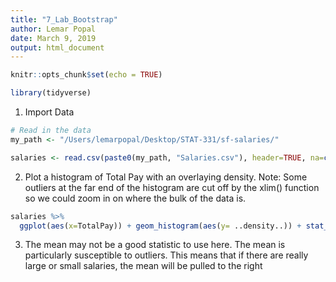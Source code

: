 ```yaml
---
title: "7_Lab_Bootstrap"
author: Lemar Popal
date: March 9, 2019
output: html_document
---
```


```r
knitr::opts_chunk$set(echo = TRUE)
```

```r
library(tidyverse)
```

1. Import Data
```r
# Read in the data
my_path <- "/Users/lemarpopal/Desktop/STAT-331/sf-salaries/"

salaries <- read.csv(paste0(my_path, "Salaries.csv"), header=TRUE, na=c("Not Provided", "Not provided"))
```

2. Plot a histogram of Total Pay with an overlaying density.
Note: Some outliers at the far end of the histogram are cut off by the xlim() function so we could zoom in on where the bulk of the data is. 
```r
salaries %>% 
  ggplot(aes(x=TotalPay)) + geom_histogram(aes(y= ..density..)) + stat_function(fun = dnorm, args = list(mean = mean(salaries$TotalPay), sd = sd(salaries$TotalPay)), color = "darkred", size = 2) + xlim(0, 3*(10**5))
```

3. The mean may not be a good statistic to use here. The mean is particularly susceptible to outliers. This means that if there are really large or small salaries, the mean will be pulled to the right 


